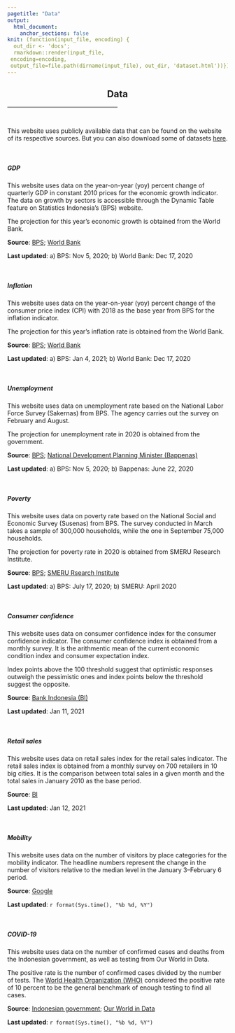 ```yaml
---
pagetitle: "Data"
output: 
  html_document: 
    anchor_sections: false
knit: (function(input_file, encoding) {
  out_dir <- 'docs';
  rmarkdown::render(input_file,
 encoding=encoding,
 output_file=file.path(dirname(input_file), out_dir, 'dataset.html'))})
---
```


<h2 style="text-align:center;">Data</h2>

<hr style="width:50%;text-align:center;">

<br>

This website uses publicly available data that can be found on the website of its respective sources. But you can also download some of datasets [here](https://github.com/dzulfiqarfr/indonesia-recovery-tracker/tree/main/data).

<br>  

<div class="panel panel-default">
  <div class="panel-heading"><h5>GDP</h5></div>
  <div class="panel-body">  
This website uses data on the year-on-year (yoy) percent change of quarterly GDP in constant 2010 prices for the economic growth indicator. The data on growth by sectors is accessible through the Dynamic Table feature on Statistics Indonesia's (BPS) website.

The projection for this year's economic growth is obtained from the World Bank.

<b>Source</b>: [BPS](https://bps.go.id/indicator/169/108/1/-seri-2010-laju-pertumbuhan-pdb-seri-2010-menurut-pengeluaran.html); [World Bank](https://www.worldbank.org/en/news/press-release/2020/12/17/indonesia-support-for-public-health-and-affected-households-and-firms-critical-for-a-secure-and-fast-recovery)    

<b>Last updated</b>: a) BPS: Nov 5, 2020; b) World Bank: Dec 17, 2020
  </div>
</div>

<br>

<div class="panel panel-default">
  <div class="panel-heading"><h5>Inflation</h5></div>
  <div class="panel-body">  
This website uses data on the year-on-year (yoy) percent change of the consumer price index (CPI) with 2018 as the base year from BPS for the inflation indicator.

The projection for this year's inflation rate is obtained from the World Bank.

<b>Source</b>: [BPS](https://www.bps.go.id/statictable/2014/09/26/915/tingkat-inflasi-tahun-ke-tahun-gabungan-90-kota-sup-1-sup-2018-100-.html); [World Bank](https://www.worldbank.org/en/news/press-release/2020/12/17/indonesia-support-for-public-health-and-affected-households-and-firms-critical-for-a-secure-and-fast-recovery)  

<b>Last updated</b>: a) BPS: Jan 4, 2021; b) World Bank: Dec 17, 2020
  </div>
</div>

<br>

<div class="panel panel-default">
  <div class="panel-heading"><h5>Unemployment</h5></div>
  <div class="panel-body">  
This website uses data on unemployment rate based on the National Labor Force Survey (Sakernas) from BPS. The agency carries out the survey on February and August.

The projection for unemployment rate in 2020 is obtained from the government.

<b>Source</b>: [BPS](https://www.bps.go.id/indicator/6/543/1/tingkat-pengangguran-terbuka-menurut-provinsi.html); [National Development Planning Minister (Bappenas)](https://www.thejakartapost.com/news/2020/06/22/govt-expects-unemployment-to-worsen-continue-into-next-year.html)

<b>Last updated</b>: a) BPS: Nov 5, 2020; b) Bappenas: June 22, 2020
  </div>
</div>

<br>

<div class="panel panel-default">
  <div class="panel-heading"><h5>Poverty</h5></div>
  <div class="panel-body">  
This website uses data on poverty rate based on the National Social and Economic Survey (Susenas) from BPS. The survey conducted in March takes a sample of 300,000 households, while the one in September 75,000 households.

The projection for poverty rate in 2020 is obtained from SMERU Research Institute.

<b>Source</b>: [BPS](https://www.bps.go.id/indicator/23/192/1/persentase-penduduk-miskin-menurut-provinsi.html); [SMERU Rsearch Institute](https://smeru.or.id/id/content/dampak-pandemi-covid-19-terhadap-kemiskinan-estimasi-bagi-indonesia)

<b>Last updated</b>: a) BPS: July 17, 2020; b) SMERU: April 2020
  </div>
</div>

<br>

<div class="panel panel-default">
  <div class="panel-heading"><h5>Consumer confidence</h5></div>
  <div class="panel-body">  
This website uses data on consumer confidence index for the consumer confidence indicator. The consumer confidence index is obtained from a monthly survey. It is the arithmentic mean of the current economic condition index and consumer expectation index.

Index points above the 100 threshold suggest that optimistic responses outweigh the pessimistic ones and index points below the threshold suggest the opposite.

<b>Source</b>: [Bank Indonesia (BI)](https://www.bi.go.id/id/publikasi/laporan/Pages/SK-Desember-2020.aspx)

<b>Last updated</b>: Jan 11, 2021
  </div>
</div>

<br>

<div class="panel panel-default">
  <div class="panel-heading"><h5>Retail sales</h5></div>
  <div class="panel-body">  
This website uses data on retail sales index for the retail sales indicator. The retail sales index is obtained from a monthly survey on 700 retailers in 10 big cities. It is the comparison between total sales in a given month and the total sales in January 2010 as the base period. 

<b>Source</b>: [BI](https://www.bi.go.id/id/publikasi/laporan/Pages/SPE-November-2020.aspx)  

<b>Last updated</b>:  Jan 12, 2021  
  </div>
</div>

<br>  

<div class="panel panel-default">
  <div class="panel-heading"><h5>Mobility</h5></div>
  <div class="panel-body">  
This website uses data on the number of visitors by place categories for the mobility indicator. The headline numbers represent the change in the number of visitors relative to the median level in the January 3--February 6 period.

<b>Source</b>: [Google](https://www.google.com/covid19/mobility/index.html?hl=en) 

<b>Last updated</b>: `r format(Sys.time(), "%b %d, %Y")`
  </div>
</div>

<br>  

<div class="panel panel-default">
  <div class="panel-heading"><h5>COVID-19</h5></div>
  <div class="panel-body">  
This website uses data on the number of confirmed cases and deaths from the Indonesian government, as well as testing from Our World in Data.

The positive rate is the number of confirmed cases divided by the number of tests. The [World Health Organization (WHO)](https://www.who.int/docs/default-source/coronaviruse/transcripts/who-audio-emergencies-coronavirus-press-conference-full-30mar2020.pdf?sfvrsn=6b68bc4a_2) considered the positive rate of 10 percent to be the general benchmark of enough testing to find all cases.

<b>Source</b>: [Indonesian government](https://data.covid19.go.id/public/api/update.json); [Our World in Data](https://github.com/owid/covid-19-data/blob/master/public/data/testing/covid-testing-all-observations.csv) 

<b>Last updated</b>: `r format(Sys.time(), "%b %d, %Y")`
  </div>
</div>